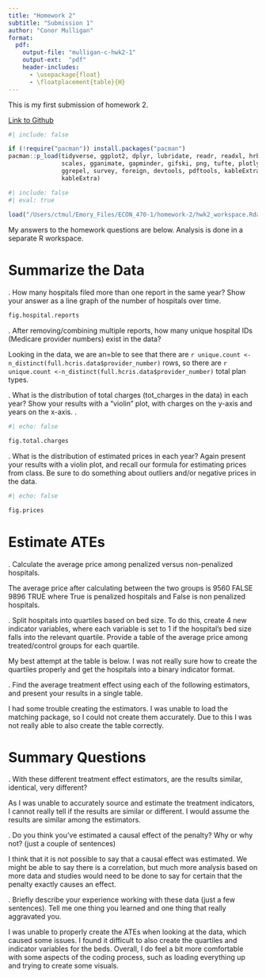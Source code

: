 ```yaml
---
title: "Homework 2"
subtitle: "Submission 1"
author: "Conor Mulligan"
format:
  pdf:
    output-file: "mulligan-c-hwk2-1"
    output-ext:  "pdf"
    header-includes:
      - \usepackage{float}
      - \floatplacement{table}{H}
---
```


This is my first submission of homework 2.

[Link to Github](https://github.com/cmulliga/homework-2)

```r
#| include: false

if (!require("pacman")) install.packages("pacman")
pacman::p_load(tidyverse, ggplot2, dplyr, lubridate, readr, readxl, hrbrthemes, fixest,
               scales, gganimate, gapminder, gifski, png, tufte, plotly, OECD,
               ggrepel, survey, foreign, devtools, pdftools, kableExtra, modelsummary,
               kableExtra)
```



```r
#| include: false
#| eval: true
 
load("/Users/ctmul/Emory_Files/ECON_470-1/homework-2/hwk2_workspace.Rdata")
```


My answers to the homework questions are below. Analysis is done in a separate R workspace.

\newpage
# Summarize the Data

\vspace{.2in}
\noindent 1. How many hospitals filed more than one report in the same year? Show your answer as a line graph of the number of hospitals over time.<br>

```r

fig.hospital.reports

```

\newpage
\noindent 2. After removing/combining multiple reports, how many unique hospital IDs (Medicare provider numbers) exist in the data? <br>

Looking in the data, we are an=ble to see that there are `r unique.count <-n_distinct(full.hcris.data$provider_number)` rows, so there are `r unique.count <-n_distinct(full.hcris.data$provider_number)` total plan types. 


\newpage
\noindent 3. What is the distribution of total charges (tot_charges in the data) in each year? Show your results with a “violin” plot, with charges on the y-axis and years on the x-axis. .<br>


```r
#| echo: false

fig.total.charges

```


\newpage
\noindent 4. What is the distribution of estimated prices in each year? Again present your results with a violin plot, and recall our formula for estimating prices from class. Be sure to do something about outliers and/or negative prices in the data.


```r
#| echo: false

fig.prices

``` 


\newpage
# Estimate ATEs

\vspace{.2in}
\noindent 5. Calculate the average price among penalized versus non-penalized hospitals.<br>

The average price after calculating between the two groups is 9560 FALSE 9896 TRUE where True is penalized hospitals and False is non penalized hospitals.

\newpage

\noindent 6. Split hospitals into quartiles based on bed size. To do this, create 4 new indicator variables, where each variable is set to 1 if the hospital’s bed size falls into the relevant quartile. Provide a table of the average price among treated/control groups for each quartile.<br>

My best attempt at the table is below. I was not really sure how to create the quartiles properly and get the hospitals into a binary indicator format.


\newpage
\noindent 7. Find the average treatment effect using each of the following estimators, and present your results in a single table.

I had some trouble creating the estimators. I was unable to load the matching package, so I could not create them accurately. Due to this I was not really able to also create the table correctly.


\newpage
# Summary Questions


\vspace{.2in}
\noindent 8. With these different treatment effect estimators, are the results similar, identical, very different?<br>

As I was unable to accurately source and estimate the treatment indicators, I cannot really tell if the results are similar or different. I would assume the results are similar among the estimators.

\newpage
\noindent 9. Do you think you’ve estimated a causal effect of the penalty? Why or why not? (just a couple of sentences)<br>

I think that it is not possible to say that a causal effect was estimated. We might be able to say there is a correlation, but much more analysis based on more data and studies would need to be done to say for certain that the penalty exactly causes an effect.


\newpage
\noindent 10. Briefly describe your experience working with these data (just a few sentences). Tell me one thing you learned and one thing that really aggravated you.<br>

I was unable to properly create the ATEs when looking at the data, which caused some issues. I found it difficult to also create the quartiles and indicator variables for the beds. Overall, I do feel a bit more comfortable with some aspects of the coding process, such as loading everything up and trying to create some visuals.